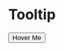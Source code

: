 
<Meta title="Components|Tooltips" component={Tooltip} />

# Tooltip

<Preview>
  <Story name="Tooltip">
    <div>
      <Tooltip
        content="Tooltip Content"
        placement="left-end"
        theme="dark"
        arrow={false}
        duration={200}
        delay={[100, 300]}
        interactive={true}
      >
        <button>Hover Me</button>
      </Tooltip>
    </div>
  </Story>
</Preview>

<Props of={Tooltip} />
